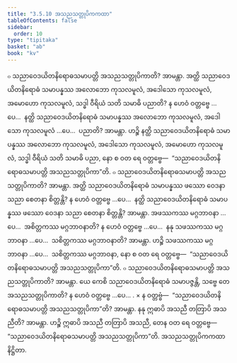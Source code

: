 ```yaml
---
title: "3.5.10 အသညသတ္တုပိကကထာ"
tableOfContents: false
sidebar:
  order: 10
type: "tipitaka"
basket: "ab"
book: "kv"
---
```



<DynamicBreadcrumb />

<Division number="735" book="kv" e="ch" v="32" p="376">

<Paragraph number="2327" book="kv">
๐ သညာဝေဒယိတနိရောဓသမာပတ္တိ အသညသတ္တုပိကာတိ? အာမန္တာ. အတ္ထိ သညာဝေဒယိတနိရောဓံ သမာပန္နဿ အလောဘော ကုသလမူလံ, အဒေါသော ကုသလမူလံ, အမောဟော ကုသလမူလံ, သဒ္ဓါ ဝီရိယံ သတိ သမာဓိ ပညာတိ? န ဟေဝံ ဝတ္တဗ္ဗေ …ပေ…  နတ္ထိ သညာဝေဒယိတနိရောဓံ သမာပန္နဿ အလောဘော ကုသလမူလံ, အဒေါသော ကုသလမူလံ …ပေ…  ပညာတိ? အာမန္တာ. ဟဉ္စိ နတ္ထိ သညာဝေဒယိတနိရောဓံ သမာပန္နဿ အလောဘော ကုသလမူလံ, အဒေါသော ကုသလမူလံ, အမောဟော ကုသလမူလံ, သဒ္ဓါ ဝီရိယံ သတိ သမာဓိ ပညာ, နော စ ဝတ ရေ ဝတ္တဗ္ဗေ—  “သညာဝေဒယိတနိရောဓသမာပတ္တိ အသညသတ္တုပိကာ”တိ.
</Paragraph>

<Paragraph number="2328" book="kv">
๐ သညာဝေဒယိတနိရောဓသမာပတ္တိ အသညသတ္တုပိကာတိ? အာမန္တာ. အတ္ထိ သညာဝေဒယိတနိရောဓံ သမာပန္နဿ ဖဿော ဝေဒနာ သညာ စေတနာ စိတ္တန္တိ? န ဟေဝံ ဝတ္တဗ္ဗေ …ပေ…  နတ္ထိ သညာဝေဒယိတနိရောဓံ သမာပန္နဿ ဖဿော ဝေဒနာ သညာ စေတနာ စိတ္တန္တိ? အာမန္တာ. အဖဿကဿ မဂ္ဂဘာဝနာ …ပေ…  အစိတ္တကဿ မဂ္ဂဘာဝနာတိ? န ဟေဝံ ဝတ္တဗ္ဗေ …ပေ…  နနု သဖဿကဿ မဂ္ဂဘာဝနာ …ပေ…  သစိတ္တကဿ မဂ္ဂဘာဝနာတိ? အာမန္တာ. ဟဉ္စိ သဖဿကဿ မဂ္ဂဘာဝနာ …ပေ…  သစိတ္တကဿ မဂ္ဂဘာဝနာ, နော စ ဝတ ရေ ဝတ္တဗ္ဗေ—  “သညာဝေဒယိတနိရောဓသမာပတ္တိ အသညသတ္တုပိကာ”တိ.
</Paragraph>

<Paragraph number="2329" book="kv">
๐ သညာဝေဒယိတနိရောဓသမာပတ္တိ အသညသတ္တုပိကာတိ? အာမန္တာ. ယေ ကေစိ သညာဝေဒယိတနိရောဓံ သမာပဇ္ဇန္တိ, သဗ္ဗေ တေ အသညသတ္တုပိကာတိ? န ဟေဝံ ဝတ္တဗ္ဗေ …ပေ… .
</Paragraph>

</Division>
<Division number="736" book="kv" e="ch" v="32" p="377">

<Paragraph number="2330" book="kv">
× န ဝတ္တဗ္ဗံ—  “သညာဝေဒယိတနိရောဓသမာပတ္တိ အသညသတ္တုပိကာ”တိ? အာမန္တာ. နနု ဣဓာပိ အသညီ တတြာပိ အသညီတိ? အာမန္တာ. ဟဉ္စိ ဣဓာပိ အသညီ တတြာပိ အသညီ, တေန ဝတ ရေ ဝတ္တဗ္ဗေ—  “သညာဝေဒယိတနိရောဓသမာပတ္တိ အသညသတ္တုပိကာ”တိ.

</Paragraph>
</Division>

<Paragraph number="2331" type="center" book="kv">
အသညသတ္တုပိကကထာ နိဋ္ဌိတာ.
</Paragraph>